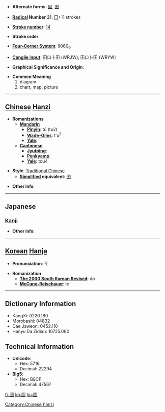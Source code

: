 * '''Alternate forms''': [[図]], [[图]]

* '''[[Wiktionary:Chinese radical index| Radical]] Number 31''': [[Wiktionary:Chinese radical index 囗|囗]]+11 strokes

* '''[[Wiktionary:Chinese total strokes index|Stroke number]]''': [[Wiktionary:Chinese total strokes index 14|14]]

* '''Stroke order''': 

* '''[[Wiktionary:Chinese four corner index|Four-Corner System]]''': 6060<sub>0</sub>

* '''[[Wiktionary:Chinese Cangjie index|Cangjie input]]''': 田口十田 (WRJW), 田口卜田 (WRYW)

* '''Graphical Significance and Origin''': 

* '''Common Meaning'''
*#diagram
*# chart, map, picture


----

== [[Chinese]] [[Hanzi]] ==

* '''Romanizations'''
** '''[[Mandarin]]'''
*** '''[[Pinyin]]''': tú (tu2)
*** '''[[Wade-Giles]]''': t'u<sup>2</sup>
*** '''[[Yale]]''': 
** '''[[Cantonese]]'''
*** '''[[Jyutping]]''':
*** '''[[Penkyamp]]''': 
*** '''[[Yale]]''': tou4

* '''Style''': [[Traditional Chinese]] 
** '''[[Simplified Chinese|Simplified]] equivalent''': [[图]]

* '''Other info''': 

----

==Japanese==
===[[Kanji]]===
{{kanji|on readings=[[と]] (to), [[ず]] (zu)
|kun readings=[[はかる]] (hakaru)
}}

* '''Other info''':  

----

== [[Korean]] [[Hanja]] ==

* '''Pronunciation''': 도

* '''Romanization'''
** '''[[The 2000 South Korean Revised Romanization|The 2000 South Korean Revised]]''': do
** '''[[McCune-Reischauer]]''': to

----

== Dictionary Information ==

* KangXi: 0220.180
* Morobashi: 04832
* Dae Jaweon: 0452.110
* Hanyu Da Zidian: 10725.060

== Technical Information ==

* '''Unicode''':
** Hex: 5716
** Decimal: 22294
* '''Big5''':
** Hex: B9CF
** Decimal: 47567

[[Category:Chinese hanzi]]

[[fr:圖]]
[[ko:圖]]
[[hu:圖]]